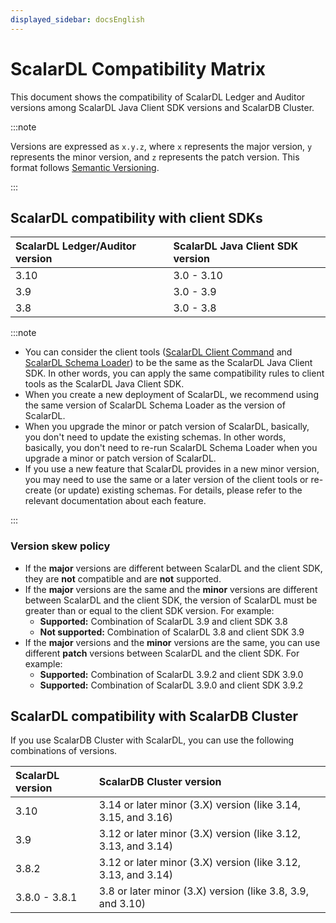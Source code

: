 ```yaml
---
displayed_sidebar: docsEnglish
---
```


# ScalarDL Compatibility Matrix

This document shows the compatibility of ScalarDL Ledger and Auditor versions among ScalarDL Java Client SDK versions and ScalarDB Cluster.

:::note

Versions are expressed as `x.y.z`, where `x` represents the major version, `y` represents the minor version, and `z` represents the patch version. This format follows [Semantic Versioning](https://semver.org/).

:::

## ScalarDL compatibility with client SDKs

| ScalarDL Ledger/Auditor version | ScalarDL Java Client SDK version |
|:--------------------------------|:---------------------------------|
| 3.10                            | 3.0 - 3.10                       |
| 3.9                             | 3.0 - 3.9                        |
| 3.8                             | 3.0 - 3.8                        |

:::note

- You can consider the client tools ([ScalarDL Client Command](./scalardl-command-reference.mdx) and [ScalarDL Schema Loader](./schema-loader.mdx)) to be the same as the ScalarDL Java Client SDK. In other words, you can apply the same compatibility rules to client tools as the ScalarDL Java Client SDK.
- When you create a new deployment of ScalarDL, we recommend using the same version of ScalarDL Schema Loader as the version of ScalarDL.
- When you upgrade the minor or patch version of ScalarDL, basically, you don't need to update the existing schemas. In other words, basically, you don't need to re-run ScalarDL Schema Loader when you upgrade a minor or patch version of ScalarDL.
- If you use a new feature that ScalarDL provides in a new minor version, you may need to use the same or a later version of the client tools or re-create (or update) existing schemas. For details, please refer to the relevant documentation about each feature.

:::

### Version skew policy

- If the **major** versions are different between ScalarDL and the client SDK, they are **not** compatible and are **not** supported.
- If the **major** versions are the same and the **minor** versions are different between ScalarDL and the client SDK, the version of ScalarDL must be greater than or equal to the client SDK version. For example:
  - **Supported:** Combination of ScalarDL 3.9 and client SDK 3.8
  - **Not supported:** Combination of ScalarDL 3.8 and client SDK 3.9
- If the **major** versions and the **minor** versions are the same, you can use different **patch** versions between ScalarDL and the client SDK. For example:
  - **Supported:** Combination of ScalarDL 3.9.2 and client SDK 3.9.0
  - **Supported:** Combination of ScalarDL 3.9.0 and client SDK 3.9.2

## ScalarDL compatibility with ScalarDB Cluster

If you use ScalarDB Cluster with ScalarDL, you can use the following combinations of versions.

| ScalarDL version | ScalarDB Cluster version                                      |
|:-----------------|:--------------------------------------------------------------|
| 3.10             | 3.14 or later minor (3.X) version (like 3.14, 3.15, and 3.16) |
| 3.9              | 3.12 or later minor (3.X) version (like 3.12, 3.13, and 3.14) |
| 3.8.2            | 3.12 or later minor (3.X) version (like 3.12, 3.13, and 3.14) |
| 3.8.0 - 3.8.1    | 3.8 or later minor (3.X) version (like 3.8, 3.9, and 3.10)    |
